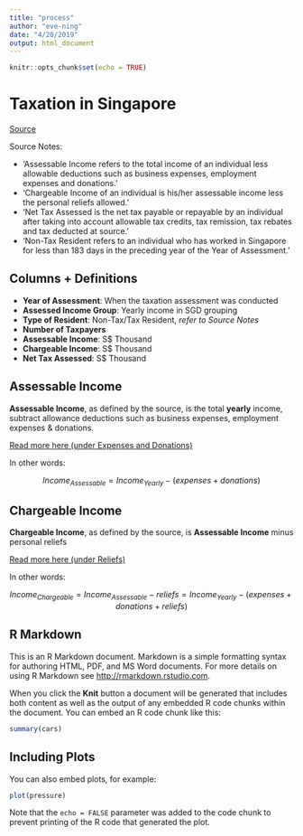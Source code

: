 ```yaml
---
title: "process"
author: "eve-ning"
date: "4/20/2019"
output: html_document
---
```


```r
knitr::opts_chunk$set(echo = TRUE)
```

# Taxation in Singapore

[Source](https://data.gov.sg/dataset/taxable-individuals-by-assessable-income-group-annual?view_id=9ba609ea-c65f-4630-a48e-4c562b5337bc&resource_id=65913425-8a0d-47ca-b9f7-569bca3ac688)

Source Notes:

- 'Assessable Income refers to the total income of an individual less allowable
  deductions such as business expenses, employment expenses and donations.'
- 'Chargeable Income of an individual is his/her assessable income less the
  personal reliefs allowed.'
- 'Net Tax Assessed is the net tax payable or repayable by an individual after
  taking into account allowable tax credits, tax remission, tax rebates and
  tax deducted at source.'
- 'Non-Tax Resident refers to an individual who has worked in Singapore for
  less than 183 days in the preceding year of the Year of Assessment.'

## Columns + Definitions

- **Year of Assessment**: When the taxation assessment was conducted
- **Assessed Income Group**: Yearly income in SGD grouping
- **Type of Resident**: Non-Tax/Tax Resident, *refer to Source Notes*
- **Number of Taxpayers**
- **Assessable Income**: S$ Thousand
- **Chargeable Income**: S$ Thousand
- **Net Tax Assessed**: S$ Thousand

## Assessable Income

**Assessable Income**, as defined by the source, is the total **yearly** income, subtract allowance deductions such as business expenses, employment expenses & donations.

[Read more here (under Expenses and Donations)](https://www.iras.gov.sg/irashome/Individuals/Locals/Working-Out-Your-Taxes/Deductions-for-Individuals--Reliefs--Expenses--Donations-/)

In other words:

$$Income_{Assessable} = Income_{Yearly} - (expenses + donations)$$

## Chargeable Income

**Chargeable Income**, as defined by the source, is **Assessable Income** minus personal reliefs

[Read more here (under Reliefs)](https://www.iras.gov.sg/irashome/Individuals/Locals/Working-Out-Your-Taxes/Deductions-for-Individuals--Reliefs--Expenses--Donations-/)

In other words:

$$Income_{Chargeable} = Income_{Assessable} - reliefs =
  Income_{Yearly} - (expenses + donations + reliefs)$$

## R Markdown

This is an R Markdown document. Markdown is a simple formatting syntax for authoring HTML, PDF, and MS Word documents. For more details on using R Markdown see <http://rmarkdown.rstudio.com>.

When you click the **Knit** button a document will be generated that includes both content as well as the output of any embedded R code chunks within the document. You can embed an R code chunk like this:

```r
summary(cars)
```

## Including Plots

You can also embed plots, for example:

```r
plot(pressure)
```

Note that the `echo = FALSE` parameter was added to the code chunk to prevent printing of the R code that generated the plot.
